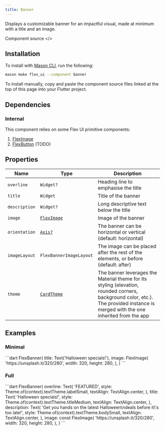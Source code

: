 ```yaml
---
title: Banner
---
```


Displays a customizable banner for an impactful visual, made at minimum with a title and an image.

<LinkButton href="https://github.com/flex-storefront/flex_ui/blob/main/lib/widgets/banner/banner.dart">Component source \</></LinkButton>

## Installation

To install with [Mason CLI](https://pub.dev/packages/mason_cli), run the following:

```zsh
mason make flex_ui --component banner
```

To install manually, copy and paste the component source files linked at the top of this page into your Flutter project.

## Dependencies

### Internal

This component relies on some Flex UI primitive components:
1. [FlexImage](/ui/image)
2. [FlexButton](/ui/button) (TODO)

## Properties

Name|Type|Description
----|----|-----------
`overline`|`Widget?`|Heading line to emphasise the title
`title`|`Widget`|Title of the banner
`description`|`Widget?`|Long descriptive text below the title
`image`|[`FlexImage`](/ui/image)|Image of the banner
`orientation`|[`Axis?`](https://api.flutter.dev/flutter/painting/Axis.html)|The banner can be horizontal or vertical (default: horizontal)
`imageLayout`|`FlexBannerImageLayout`|The image can be placed after the rest of the elements, or before (default: after)
`theme`|[`CardTheme`](https://api.flutter.dev/flutter/material/CardTheme-class.html)|The banner leverages the Material theme for its styling (elevation, rounded corners, background color, etc.). The provided instance is merged with the one inherited from the app


## Examples

### Minimal

<Preview src="https://flex-ui-playground.web.app/banner-minimal" minHeight="400px">
```dart
FlexBanner(
  title: Text('Halloween specials!'),
  image: FlexImage(
    'https://unsplash.it/320/280',
    width: 320,
    height: 280,
  ),
)
```
</Preview>

### Full

<Preview src="https://flex-ui-playground.web.app/banner-full" minHeight="400px">
```dart
FlexBanner(
  overline: Text(
    'FEATURED',
    style: Theme.of(context).textTheme.labelSmall,
    textAlign: TextAlign.center,
  ),
  title: Text(
    'Halloween specials!',
    style: Theme.of(context).textTheme.titleMedium,
    textAlign: TextAlign.center,
  ),
  description: Text(
    'Get you hands on the latest Halloween\ndeals before it\'s too late!',
    style: Theme.of(context).textTheme.bodySmall,
    textAlign: TextAlign.center,
  ),
  image: const FlexImage(
    'https://unsplash.it/320/280',
    width: 320,
    height: 280,
  ),
)
```
</Preview>
